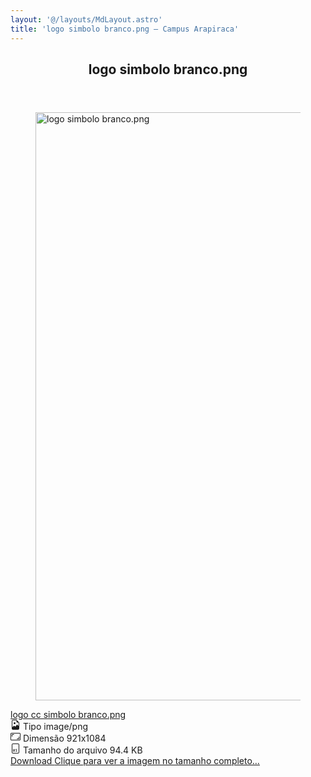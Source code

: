 ```yaml
---
layout: '@/layouts/MdLayout.astro'
title: 'logo simbolo branco.png — Campus Arapiraca'
---
```



<span></span>
<article id="content">
<header>

<h1>
         logo simbolo branco.png
        </h1>


</header>
<div id="viewlet-above-content-body">
</div>
<div id="content-core">
<section class="section section-main">
<figure class="figure">
<a href="https://arapiraca.ufal.br/graduacao/ciencia-da-computacao/documentos/logo-do-curso/logo-cc-simbolo-branco.png/image_view_fullscreen">
<img alt="logo simbolo branco.png" class="figure-img img-fluid" height="941" src="https://arapiraca.ufal.br/graduacao/ciencia-da-computacao/documentos/logo-do-curso/logo-cc-simbolo-branco.png/@@images/image-800-fe47b6e5e9f15b9558a93bf530556ebd.png" title="logo simbolo branco.png" width="800"/>
</a>
</figure>
<div class="h5 mb-2">
<a href="https://arapiraca.ufal.br/graduacao/ciencia-da-computacao/documentos/logo-do-curso/logo-cc-simbolo-branco.png/%40%40download/image/logo%2520cc%2520simbolo%2520branco.png">
           logo cc simbolo branco.png
          </a>
</div>
<div class="metadata d-flex justify-content-center text-muted small">
<div class="px-2">
<svg aria-labelledby="title" class="plone-icon icon-inline bi bi-file-earmark-image" fill="currentColor" height="16" viewbox="0 0 16 16" width="16" xmlns="http://www.w3.org/2000/svg">
<path d="M6.502 7a1.5 1.5 0 1 0 0-3 1.5 1.5 0 0 0 0 3">
</path>
<path d="M14 14a2 2 0 0 1-2 2H4a2 2 0 0 1-2-2V2a2 2 0 0 1 2-2h5.5L14 4.5zM4 1a1 1 0 0 0-1 1v10l2.224-2.224a.5.5 0 0 1 .61-.075L8 11l2.157-3.02a.5.5 0 0 1 .76-.063L13 10V4.5h-2A1.5 1.5 0 0 1 9.5 3V1z">
</path>
<title>
             image/png
            </title>
</svg>
<span class="d-none">
            Tipo
           </span>
           image/png
          </div>
<div class="px-2">
<svg aria-labelledby="title" class="plone-icon icon-inline bi bi-aspect-ratio" fill="currentColor" height="16" viewbox="0 0 16 16" width="16" xmlns="http://www.w3.org/2000/svg">
<path d="M0 3.5A1.5 1.5 0 0 1 1.5 2h13A1.5 1.5 0 0 1 16 3.5v9a1.5 1.5 0 0 1-1.5 1.5h-13A1.5 1.5 0 0 1 0 12.5zM1.5 3a.5.5 0 0 0-.5.5v9a.5.5 0 0 0 .5.5h13a.5.5 0 0 0 .5-.5v-9a.5.5 0 0 0-.5-.5z">
</path>
<path d="M2 4.5a.5.5 0 0 1 .5-.5h3a.5.5 0 0 1 0 1H3v2.5a.5.5 0 0 1-1 0zm12 7a.5.5 0 0 1-.5.5h-3a.5.5 0 0 1 0-1H13V8.5a.5.5 0 0 1 1 0z">
</path>
<title>
             Dimension
            </title>
</svg>
<span class="d-none">
            Dimensão
           </span>
           921x1084
          </div>
<div class="px-2">
<svg aria-labelledby="title" class="plone-icon icon-inline bi bi-file-binary" fill="currentColor" height="16" viewbox="0 0 16 16" width="16" xmlns="http://www.w3.org/2000/svg">
<path d="M5.526 13.09c.976 0 1.524-.79 1.524-2.205 0-1.412-.548-2.203-1.524-2.203-.978 0-1.526.79-1.526 2.203 0 1.415.548 2.206 1.526 2.206zm-.832-2.205c0-1.05.29-1.612.832-1.612.358 0 .607.247.733.721L4.7 11.137a7 7 0 0 1-.006-.252m.832 1.614c-.36 0-.606-.246-.732-.718l1.556-1.145q.005.12.005.249c0 1.052-.29 1.614-.829 1.614m5.329.501v-.595H9.73V8.772h-.69l-1.19.786v.688L8.986 9.5h.05v2.906h-1.18V13h3z">
</path>
<path d="M4 0a2 2 0 0 0-2 2v12a2 2 0 0 0 2 2h8a2 2 0 0 0 2-2V2a2 2 0 0 0-2-2zm0 1h8a1 1 0 0 1 1 1v12a1 1 0 0 1-1 1H4a1 1 0 0 1-1-1V2a1 1 0 0 1 1-1">
</path>
<title>
             Size
            </title>
</svg>
<span class="d-none">
            Tamanho do arquivo
           </span>
           94.4 KB
          </div>
</div>
</section>
<section class="section section-actions">
<a class="btn btn-primary download" href="https://arapiraca.ufal.br/graduacao/ciencia-da-computacao/documentos/logo-do-curso/logo-cc-simbolo-branco.png/%40%40download/image/logo%2520cc%2520simbolo%2520branco.png">
          Download
         </a>
<a class="btn btn-primary fullscreen" href="https://arapiraca.ufal.br/graduacao/ciencia-da-computacao/documentos/logo-do-curso/logo-cc-simbolo-branco.png/image_view_fullscreen">
<span>
           Clique para ver a imagem no tamanho completo…
          </span>
</a>
</section>
</div>
<div id="viewlet-below-content-body">
</div>
</article>